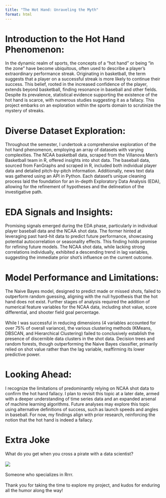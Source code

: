 ```yaml
---
title: "The Hot Hand: Unraveling the Myth"
format: html
---
```


# Introduction to the Hot Hand Phenomenon:

In the dynamic realm of sports, the concepts of a "hot hand" or being "in the zone" have become ubiquitous, often used to describe a player's extraordinary performance streak. Originating in basketball, the term suggests that a player on a successful streak is more likely to continue their success. This belief, rooted in the increased confidence of the player, extends beyond basketball, finding resonance in baseball and other fields. Despite its prevalence, statistical evidence supporting the existence of the hot hand is scarce, with numerous studies suggesting it as a fallacy. This project embarks on an exploration within the sports domain to scrutinize the mystery of streaks.

# Diverse Dataset Exploration:

Throughout the semester, I undertook a comprehensive exploration of the hot hand phenomenon, employing an array of datasets with varying complexities. The NCAA basketball data, scraped from the Villanova Men's Basketball team in R, offered insights into shot data. The baseball data, sourced from FanGraphs and scraped in R, included both individual player data and detailed pitch-by-pitch information. Additionally, news text data was gathered using an API in Python. Each dataset's unique cleaning process laid the foundation for an in-depth Exploratory Data Analysis (EDA), allowing for the refinement of hypotheses and the delineation of the investigative path.

# EDA Signals and Insights:

Promising signals emerged during the EDA phase, particularly in individual player baseball data and the NCAA shot data. The former hinted at leveraging past hard-hit data to predict future performance, showcasing potential autocorrelation or seasonality effects. This finding holds promise for refining future models. The NCAA shot data, while lacking strong correlations individually, exhibited a descending trend in lag variables, suggesting the immediate prior shot's influence on the current outcome.

# Model Performance and Limitations:

The Naive Bayes model, designed to predict made or missed shots, failed to outperform random guessing, aligning with the null hypothesis that the hot hand does not exist. Further stages of analysis required the addition of numerical feature variables for the NCAA data, including shot value, score differential, and shooter field goal percentage.
<br></br>
While I was successful in reducing dimensions (4 variables accounted for over 75% of overall variance), the various clustering methods (KMeans, DBSCAN, and Hierarchical Clustering) failed to conclusively establish the presence of discernible data clusters in the shot data. Decision trees and random forests, though outperforming the Naive Bayes classifier, primarily relied on shot value rather than the lag variable, reaffirming its lower predictive power.

# Looking Ahead:

I recognize the limitations of predominantly relying on NCAA shot data to confirm the hot hand fallacy. I plan to revisit this topic at a later date, armed with a deeper understanding of time series data and an expanded arsenal of machine learning algorithms. Future analyses may explore this topic using alternative definitions of success, such as launch speeds and angles in baseball. For now, my findings align with prior research, reinforcing the notion that the hot hand is indeed a fallacy.

# Extra Joke

What do you get when you cross a pirate with a data scientist?
<br></br>
![](./images/pirate.webp)
<br></br>
Someone who specializes in Rrrr.
<br></br>
Thank you for taking the time to explore my project, and kudos for enduring all the humor along the way!
